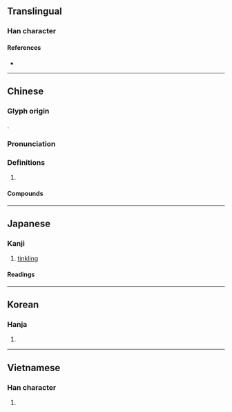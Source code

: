 {{character info}}
==Translingual==

===Han character===
{{Han char|rn=96|rad=玉|as=05|sn=9|four=18137,18132|canj=MGOII|ids=⿰𤣩令}}

====References====
* {{Han ref|kx=0728.230|dkj=20888|dj=1140.200|hdz=21108.010|uh=73B2|ud=29618|bh=ACC2|bd=44226}}

----

==Chinese==
{{zh-forms}}

===Glyph origin===
{{Han etym}}
{{Han compound|玉|令|c1=s|c2=p|t1=jade|ls=psc}}.

===Pronunciation===
{{zh-pron
|m=líng
|c=ling4
|mn=lêng/qz,xm,zz:lîn/tw:lin
|mn-t=lêng5
|mc=y
|oc=y
|cat=
}}

===Definitions===
{{zh-hanzi}}

# {{n-g|Used in compounds below.}}

====Compounds====
{{zh-der|嬌小玲瓏|小巧玲瓏|八面玲瓏|四面玲瓏|剔透玲瓏|玲瓏|玲瓏剔透|玲玎|玲玲|瓏玲|玲琅|喝玲瑯:hoah-lin-long;Min Nan}}

----

==Japanese==

===Kanji===
{{ja-kanji|grade=|rs=玉05}}

# [[tinkling]]

====Readings====
{{ja-readings
|goon=りょう
|kanon=れい
|kun=
}}

----

==Korean==

===Hanja===
{{ko-hanja|hangeul=[[령]]>[[영]]|eumhun=|rv=ryeong>yeong|mr=ryŏng>yŏng|y=lyeng><sup>l</sup>yeng}}

# {{rfdef|ko|sort=玉05}}

----

==Vietnamese==

===Han character===
{{vi-hantu|[[lính]], [[linh]]|rs=玉05}}

# {{rfdef|vi|sort=玉05}}
